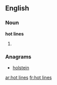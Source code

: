 ==English==

===Noun===
'''hot lines'''

# {{plural of|[[hot line]]}}

===Anagrams===
* [[holstein#English|holstein]]

[[ar:hot lines]]
[[fr:hot lines]]